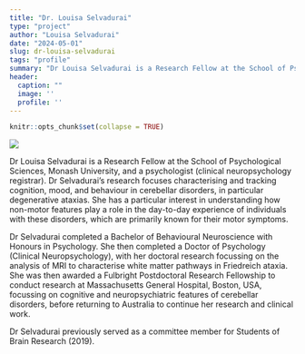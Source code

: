 ```yaml
---
title: "Dr. Louisa Selvadurai"
type: "project"
author: "Louisa Selvadurai"
date: "2024-05-01"
slug: dr-louisa-selvadurai
tags: "profile"
summary: "Dr Louisa Selvadurai is a Research Fellow at the School of Psychological Sciences, Monash University, and a psychologist (clinical neuropsychology registrar). Dr Selvadurai’s research focuses characterising and tracking cognition, mood, and behaviour in cerebellar disorders, in particular degenerative ataxias. She has a particular interest in understanding how non-motor features play a role in the day-to-day experience of individuals with these disorders, which are primarily known for their motor symptoms."
header:
  caption: ""
  image: ''
  profile: ''
---
```


```r
knitr::opts_chunk$set(collapse = TRUE)
```


![](Louisa.jpg)

Dr Louisa Selvadurai is a Research Fellow at the School of Psychological Sciences, Monash University, and a psychologist (clinical neuropsychology registrar). Dr Selvadurai’s research focuses characterising and tracking cognition, mood, and behaviour in cerebellar disorders, in particular degenerative ataxias. She has a particular interest in understanding how non-motor features play a role in the day-to-day experience of individuals with these disorders, which are primarily known for their motor symptoms. 

Dr Selvadurai completed a Bachelor of Behavioural Neuroscience with Honours in Psychology. She then completed a Doctor of Psychology (Clinical Neuropsychology), with her doctoral research focussing on the analysis of MRI to characterise white matter pathways in Friedreich ataxia. She was then awarded a Fulbright Postdoctoral Research Fellowship to conduct research at Massachusetts General Hospital, Boston, USA, focussing on cognitive and neuropsychiatric features of cerebellar disorders, before returning to Australia to continue her research and clinical work. 

Dr Selvadurai previously served as a committee member for Students of Brain Research (2019).

